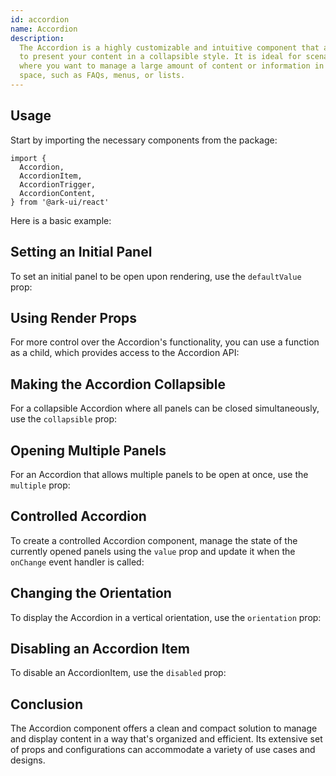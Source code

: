 ```yaml
---
id: accordion
name: Accordion
description:
  The Accordion is a highly customizable and intuitive component that allows you
  to present your content in a collapsible style. It is ideal for scenarios
  where you want to manage a large amount of content or information in a limited
  space, such as FAQs, menus, or lists.
---
```


## Usage

Start by importing the necessary components from the package:

```tsx
import {
  Accordion,
  AccordionItem,
  AccordionTrigger,
  AccordionContent,
} from '@ark-ui/react'
```

Here is a basic example:

<Story name="Basic" />

## Setting an Initial Panel

To set an initial panel to be open upon rendering, use the `defaultValue` prop:

<Story name="Initial" />

## Using Render Props

For more control over the Accordion's functionality, you can use a function as a
child, which provides access to the Accordion API:

<Story name="RenderProp" />

## Making the Accordion Collapsible

For a collapsible Accordion where all panels can be closed simultaneously, use
the `collapsible` prop:

<Story name="Collapsible" />

## Opening Multiple Panels

For an Accordion that allows multiple panels to be open at once, use the
`multiple` prop:

<Story name="Multiple" />

## Controlled Accordion

To create a controlled Accordion component, manage the state of the currently
opened panels using the `value` prop and update it when the `onChange` event
handler is called:

<Story name="Controlled" />

## Changing the Orientation

To display the Accordion in a vertical orientation, use the `orientation` prop:

<Story name="Vertical" />

## Disabling an Accordion Item

To disable an AccordionItem, use the `disabled` prop:

<Story name="Disabled" />

## Conclusion

The Accordion component offers a clean and compact solution to manage and
display content in a way that's organized and efficient. Its extensive set of
props and configurations can accommodate a variety of use cases and designs.
